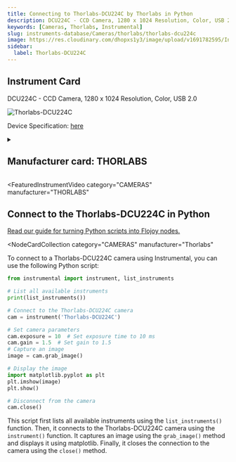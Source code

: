 ```yaml
---
title: Connecting to Thorlabs-DCU224C by Thorlabs in Python
description: DCU224C - CCD Camera, 1280 x 1024 Resolution, Color, USB 2.0
keywords: [Cameras, Thorlabs, Instrumental]
slug: instruments-database/Cameras/thorlabs/thorlabs-dcu224c
image: https://res.cloudinary.com/dhopxs1y3/image/upload/v1691782595/Instruments/Cameras/Thorlabs---DCU224C/Thorlabs---DCU224C.jpg
sidebar:
  label: Thorlabs-DCU224C
---
```



## Instrument Card

DCU224C - CCD Camera, 1280 x 1024 Resolution, Color, USB 2.0

![Thorlabs-DCU224C](https://res.cloudinary.com/dhopxs1y3/image/upload/v1691782595/Instruments/Cameras/Thorlabs---DCU224C/Thorlabs---DCU224C.jpg)

Device Specification: [here](https://www.thorlabs.com/_sd.cfm?fileName=ITN000493-D02.pdf&partNumber=DCU224C)

<details style={{ marginTop: "15px"}}>
<summary><h2 style={{display:'inline'}}>Manufacturer card: THORLABS</h2></summary>

![THORLABS](https://res.cloudinary.com/dhopxs1y3/image/upload/v1692126009/Instruments/Vendor%20Logos/Thorlabs.png)

Thorlabs, Inc. is an American privately held optical equipment company headquartered in Newton, New Jersey. The company was founded in 1989 by Alex Cable, who serves as its current president and CEO. As of 2018, Thorlabs has annual sales of approximately $500 million.

- Headquarters: USA
- Yearly Revenue (millions, USD): 550
- Vendor Website: [here](https://www.thorlabs.com/)

</details>


<FeaturedInstrumentVideo
  category="CAMERAS"
  manufacturer="THORLABS"
></FeaturedInstrumentVideo>

## Connect to the Thorlabs-DCU224C in Python

[Read our guide for turning Python scripts into Flojoy nodes.](https://docs.flojoy.ai/contribution/blocks/custom-flojoy-block/)


<Tabs>
<TabItem value="Flojoy" label="Flojoy" className="flojoy-instrument-tabs">

<NodeCardCollection
  category="CAMERAS"
  manufacturer="Thorlabs"
></NodeCardCollection>

</TabItem>
<TabItem value="Instrumental" label="Instrumental">

To connect to a Thorlabs-DCU224C camera using Instrumental, you can use the following Python script:

```python
from instrumental import instrument, list_instruments

# List all available instruments
print(list_instruments())

# Connect to the Thorlabs-DCU224C camera
cam = instrument('Thorlabs-DCU224C')

# Set camera parameters
cam.exposure = 10  # Set exposure time to 10 ms
cam.gain = 1.5  # Set gain to 1.5
# Capture an image
image = cam.grab_image()

# Display the image
import matplotlib.pyplot as plt
plt.imshow(image)
plt.show()

# Disconnect from the camera
cam.close()
```

This script first lists all available instruments using the `list_instruments()` function. Then, it connects to the Thorlabs-DCU224C camera using the `instrument()` function. It captures an image using the `grab_image()` method and displays it using matplotlib. Finally, it closes the connection to the camera using the `close()` method.

</TabItem>
</Tabs>

